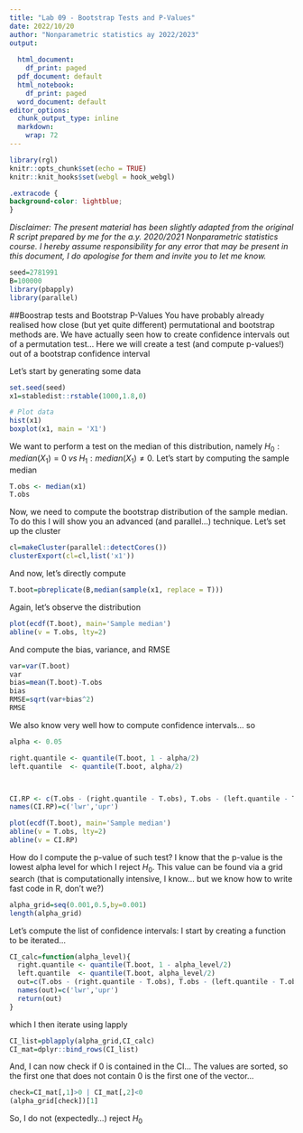 ```yaml
---
title: "Lab 09 - Bootstrap Tests and P-Values"
date: 2022/10/20
author: "Nonparametric statistics ay 2022/2023"
output:
  
  html_document: 
    df_print: paged
  pdf_document: default
  html_notebook: 
    df_print: paged
  word_document: default
editor_options: 
  chunk_output_type: inline
  markdown: 
    wrap: 72
---
```


```r
library(rgl)
knitr::opts_chunk$set(echo = TRUE)
knitr::knit_hooks$set(webgl = hook_webgl)
```

```css
.extracode {
background-color: lightblue;
}
```

*Disclaimer: The present material has been slightly adapted from the original R
script prepared by me for the a.y. 2020/2021
Nonparametric statistics course. I hereby assume responsibility for any error that may
be present in this document, I do apologise for them and invite you to let me know.*

```r

seed=2781991
B=100000
library(pbapply)
library(parallel)
```

##Boostrap tests and Bootstrap P-Values
You have probably already realised how close (but yet quite different) permutational and bootstrap methods are. We have actually seen how to create confidence intervals out of a permutation test... Here we will create a test (and compute p-values!) out of a bootstrap confidence interval

Let's start by generating some data

```r
set.seed(seed)
x1=stabledist::rstable(1000,1.8,0)

# Plot data
hist(x1)
boxplot(x1, main = 'X1')
```

We want to perform a test on the median of this distribution, namely $H_0:median(X_1)=0\;vs\;H_1:median(X_1)\neq0$. Let's start by computing the sample median

```r
T.obs <- median(x1)
T.obs
```

Now, we need to compute the bootstrap distribution of the sample median. To do this I will show you an advanced (and parallel...) technique. Let's set up the cluster

```r
cl=makeCluster(parallel::detectCores())
clusterExport(cl=cl,list('x1'))


```

And now, let's directly compute

```r
T.boot=pbreplicate(B,median(sample(x1, replace = T)))
```

Again, let's observe the distribution

```r
plot(ecdf(T.boot), main='Sample median')
abline(v = T.obs, lty=2)
```

And compute the bias, variance, and RMSE

```r
var=var(T.boot)
var
bias=mean(T.boot)-T.obs
bias
RMSE=sqrt(var+bias^2)
RMSE

```

We also know very well how to compute confidence intervals... so

```r

alpha <- 0.05

right.quantile <- quantile(T.boot, 1 - alpha/2)
left.quantile  <- quantile(T.boot, alpha/2)



CI.RP <- c(T.obs - (right.quantile - T.obs), T.obs - (left.quantile - T.obs))
names(CI.RP)=c('lwr','upr')

plot(ecdf(T.boot), main='Sample median')
abline(v = T.obs, lty=2)
abline(v = CI.RP)
```

How do I compute the p-value of such test? I know that the p-value is the lowest alpha level for which I reject $H_0$. This value can be found via a grid search (that is computationally intensive, I know... but we know how to write fast code in R, don't we?)

```r
alpha_grid=seq(0.001,0.5,by=0.001)
length(alpha_grid)
```

Let's compute the list of confidence intervals: I start by creating a function to be iterated...

```r
CI_calc=function(alpha_level){
  right.quantile <- quantile(T.boot, 1 - alpha_level/2)
  left.quantile  <- quantile(T.boot, alpha_level/2)
  out=c(T.obs - (right.quantile - T.obs), T.obs - (left.quantile - T.obs))
  names(out)=c('lwr','upr')
  return(out)
}
```


which I then iterate using lapply

```r
CI_list=pblapply(alpha_grid,CI_calc)
CI_mat=dplyr::bind_rows(CI_list)
```

And, I can now check if $0$ is contained in the CI... The values are sorted, so the first one that does not contain $0$ is the first one of the vector...

```r
check=CI_mat[,1]>0 | CI_mat[,2]<0
(alpha_grid[check])[1]
```

So, I do not (expectedly...) reject $H_0$

